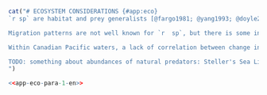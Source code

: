 \clearpage

```r
cat("# ECOSYSTEM CONSIDERATIONS {#app:eco}
`r sp` are habitat and prey generalists [@fargo1981; @yang1993; @doyle2018]. However, we report diet composition from Alaska, because no diet data are collected on any of the surveys used in this assessment. Based on almost `r f(2000)` stomachs collected in the early 1990s in the GOA, `r  sp` consume a diet dominated by zooplankton, fish, and benthic invertebrates [@yang1993; @goa2019]. For juvenile `r sp` (<= 20 cm TL), euphausiids made up nearly 60% of their diet, followed by capelin at 24%. Adult `r  sp` consumed mostly capelin, euphausiids, adult and juvenile pollock, Pandalid shrimp, herring, and other forage fish, none of which account for more than 22% of the overall diet. In the same region and time period, predation by Pacific halibut, Steller sea lions, and Pacific cod together explained about 10% of adult arrowtooth mortality and the flatfish trawl fishery accounted for 2% [@goa2019]. Juvenile `r  sp` mortality was caused by adult `r  sp`, and both adult and juvenile pollock, but the total of these mortality sources is less than 7% of juvenile `r sp` production [@goa2019].

Migration patterns are not well known for `r  sp`, but there is some indication that larger fish may migrate to deeper water in winter and shallower water in summer [@arf1995; @arf2001]. Spawning and hatching occur in these deeper waters (> 350 m) along the continental shelf break in fall and winter [@arf1995; @blood2007]. At these depths, predation risk is relatively low, and cold temperatures along with intrinsically low metabolic rates ensure extended availability of yolk reserves, lowering the risk of larval starvation [@doyle2018]. Larval duration and drift is protracted, contributing to widespread delivery of larvae to coastal, continental shelf and slope waters, resulting in low connectivity between spawning and settlement areas [@doyle2018]. In the GOA, the smallest fish (< 10 cm) were typically found shallower than 200 m with all immature fish (< 30 cm) concentrating at < 400 m. In colder years, these size classes tended to be found deeper. In contrast, mature fish (30--60 cm) tended to be found deepest (> 800 m) in warmer years [@doyle2018]. A preliminary climate-related vulnerability assessment for GOA indicated low risk, high resilience overall; however, there exists some potential stage-specific sensitivity to temporal mis-match between larvae and zooplankton prey with increased temperatures [@doyle2018]. 

Within Canadian Pacific waters, a lack of correlation between change in abundance and changes in condition suggests that bottom-up ecosystem effects are unlikely to be driving overall stock status for `r  sp`. Coastwide, the condition index dropped steadily between 2004 and 2012 (Fig. \@ref(fig:condition-index)), while the index of abundance for the same area increased by over 50% (Fig. \@ref(fig:geo-indexes-cpue)). The evidence that condition tends to be higher in deeper, and therefore cooler, waters is consistent with findings of some potential sensitivity to temperature [@english2021]. Local warming (positive temperature velocity) was associated with declines in biomass only in already warmer areas, and associated with increases biomass of immatures (~ 38 cm for females, ~ 31 cm for males) in cooler areas.However, the condition index does climb steeply between 2013 and 2015, including the period of the 2014-2016 marine heat wave, in a way that mirrors the abundances of some more southern species of euphausiid [@boldt2021]. In contrast, mean body condition in the GOA was low during the marine heat wave (2015) and even lower in 2017 [@goa2019]. This was hypothesized to be due to both increased energetic demands with warm temperatures and lack of forage fish prey. Marine heat wave conditions occurred again in the Northeast Pacific in 2018, and 2019-2020, although they were not as extreme as in 2014-2016 [@boldt2021].

TODO: something about abundances of natural predators: Steller's Sea Lion, dogfish, pcod, any others?
")
```

```r
<<app-eco-para-1-en>>
```

<!-- "Fisheries data off Washington suggest that larger fish may migrate to deeper water in winter and shallower water in summer (Rickey 1995)." alaska assesment -->

<!-- "Arrowtooth Flounder spawn in deep waters (>400m) along the continental shelf break in winter (Blood et al. 2007). They are batch spawners, spawning from fall to winter off Washington State at depths greater than 366m (Rickey 1995)." alaska assesment" -->

<!-- "Trophic studies (Yang 1993, Hollowed, et al. 1995, Hollowed et al. 2000) suggest Arrowtooth Flounder are an important component in the dynamics of the Gulf of Alaska benthic ecosystem. They are an apex predator in the Gulf of Alaska and are habitat and prey generalists (Doyle et al. 2018). The majority of the prey by weight of arrowtooth larger than 40 cm was pollock, the remainder consisting of herring, capelin, euphausids, shrimp and cephalopods (Yang 1993). The percent of pollock in the diet of Arrowtooth Flounder increases for sizes greater than 40 cm (Figure 7.2, Doyle et al. 2018). Arrowtooth Flounder 15 cm to 30 cm consume mostly shrimp, capelin, euphausiids and herring, with small amounts of pollock and other miscellaneous fish. Groundfish predators include Pacific cod and halibut (see Ecosystem Considerations section)." -->

<!-- "Differences in distribution of Arrowtooth Flounder were compared between warm and cold years, where warm years included 1984, 1987, 1990, 1993, 2001, 2003, 2005, 2015 and cold years included 1996, 1999, 2007, 2009, 2011, and 2013 (Doyle et al. 2018). Results showed some effect of temperature on distribution (Figure 7.3). Fish less than 300mm were found typically <400m in warm years but deeper in cold years. Younger fish -->
<!-- <100m were found >200m only in colder years. ATF 300-600mm were found in the deepest stations >800m in warm years. High densities of fish were greater at 200-400m in cold years. Highest densities of larger, older fish >600mm were found over the slope in cold years (Doyle et al. 2018)." -->

<!-- "In general predators of juvenile Arrowtooth Flounder appear to be stable or declining. Steller sea lion trends have stabilized or continued to decline in the Gulf of Alaska. Large Pacific cod are estimated at low biomass. Together these suggest no apparent concern for an increase in juvenile arrowtooth predator populations. However, the western GOA shelf area has experienced heatwave conditions since late September 2018. Based on knowledge gained from the 2014-2016 heatwave, we consider this to be unfavorable for arrowtooth as the prolonged increased temperatures likely increased their metabolic demands as well as the metabolic demands of their groundfish predators. It is unknown how long the heatwave in this area will persist. We consider the concern level to be 2—some indicators showing adverse signals relevant to the stock but the pattern is not consistent across all indicators." -->

<!-- "During the 2019 bottom trawl survey, the average condition (defined as weight-length residuals) was near the time series mean indicating that the overall foraging landscape for Arrowtooth Flounder was sufficient. This is in contrast to 2015 and 2017 when mean body condition was low and record low (respectively), indicating that Arrowtooth Flounder were not able to forage sufficiently to meet energetic demands. This was likely related to the 2014-2016 marine heatwave which caused both increased energetic demands for groundfish due to the warm temperatures and lack of forage fish prey. Condition was slightly above the time series mean from Kodiak to Southeast, but remained slightly below from west of Kodiak to Unimak Pass, indicating the potential for regional variation in Arrowtooth Flounder prey abundance. -->
<!-- Both juvenile and adult Arrowtooth Flounder eat euphausiids. While euphausiids were at record abundance during the September 2018 Seward Line sampling, abundance estimates were low in May 2019. Acoustically- derived estimates of euphausiid abundance during summer 2019 were moderate to low. Additionally, the reproductive success of planktivorous auklets at the Semedi Islands was average. Taken together, these euphausiid indicators suggest moderate to low euphausiid abundance during 2019. -->
<!-- Forage fish indicators suggest mixed signals for abundance during 2019. Spring and late summer surveys for young of year groundfish found very few. However, forage-fish eating seabirds at the Semidis had strong reproductive success, although observations indicated that diets were unusual relative to other years where typical forage fish such as age-0 gadids, capelin, and sand lance predominate. Taken together these indicators suggest poor forage fish prey abundance." -->